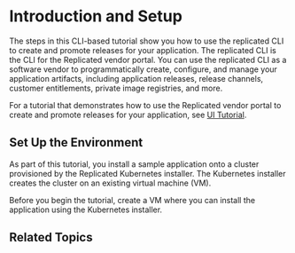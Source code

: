 
# Introduction and Setup

<TutorialIntro/>

The steps in this CLI-based tutorial show you how to use the replicated CLI to create and promote releases for your application. The replicated CLI is the CLI for the Replicated vendor portal. You can use the replicated CLI as a software vendor to programmatically create, configure, and manage your application artifacts, including application releases, release channels, customer entitlements, private image registries, and more.

For a tutorial that demonstrates how to use the Replicated vendor portal to create and promote releases for your application, see [UI Tutorial](tutorial-ui-setup).

<KubernetesTraining/>

## Set Up the Environment

As part of this tutorial, you install a sample application onto a cluster provisioned by the Replicated Kubernetes installer. The Kubernetes installer creates the cluster on an existing virtual machine (VM).

Before you begin the tutorial, create a VM where you can install the application using the Kubernetes installer.

<VMRequirements/>

## Related Topics

<RelatedTopics/>
